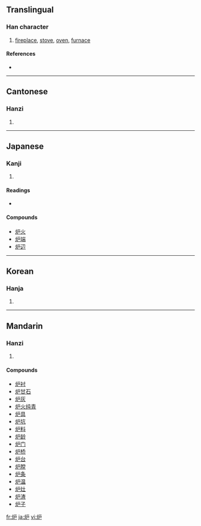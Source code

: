 {{also|爐}}
==Translingual==

===Han character===
{{Han char|rn=86|rad=火|as=04|sn=8|four=|canj=火竹尸 (FHS), 火戈尸 (FIS)}}

# [[fireplace]], [[stove]], [[oven]], [[furnace]]

====References====
* {{Han ref|kx=0667.050|dkj=18902|dj=1076.140|hdz=32194.020|uh=7089|ud=28809}}

----

==Cantonese==

===Hanzi===
{{yue-hanzi|jyut=|y=lou4}}

# {{defn|Cantonese}}

----

==Japanese==

===Kanji===
{{ja-kanji|grade=c|rs=火04}}

# {{defn|Japanese}}

====Readings====
* {{ja-readings|on=[[ろ]] (ro)|kun=[[いろり]] (irori)}}

====Compounds====
* [[炉火]]
* [[炉端]]
* [[炉辺]]

----

==Korean==

===Hanja===
{{ko-hanja|hangeul=로>노|eumhun=|rv=ro>no|mr=ro>no|y=lo>no}}

# {{defn|Korean}}

----

==Mandarin==

===Hanzi===
{{cmn-hanzi|tra=爐|pin=[[lú]] ([[lu2]])|wg=lu<sup>2</sup>}}

# {{defn|Mandarin}}

====Compounds====
* [[炉衬]]
* [[炉甘石]]
* [[炉灰]]
* [[炉火纯青]]
* [[炉具]]
* [[炉坑]]
* [[炉料]]
* [[炉龄]]
* [[炉门]]
* [[炉桥]]
* [[炉台]]
* [[炉膛]]
* [[炉条]]
* [[炉温]]
* [[炉灶]]
* [[炉渣]]
* [[炉子]]

[[fr:炉]]
[[ja:炉]]
[[vi:炉]]